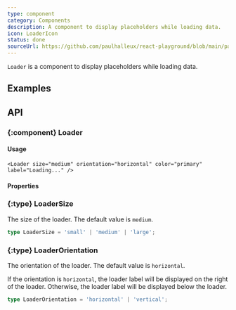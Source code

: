 ```yaml
---
type: component
category: Components
description: A component to display placeholders while loading data.
icon: LoaderIcon
status: done
sourceUrl: https://github.com/paulhalleux/react-playground/blob/main/packages/playground/src/components/Loader/Loader.tsx
---
```


`Loader` is a component to display placeholders while loading data.

## Examples

<Example name="components/General/Loader" />

## API

### \{:component} Loader

#### Usage

```tsx
<Loader size="medium" orientation="horizontal" color="primary" label="Loading..." />
```

#### Properties

<Properties component="Loader" />

### \{:type} LoaderSize

The size of the loader. The default value is `medium`.

```ts
type LoaderSize = 'small' | 'medium' | 'large';
```

### \{:type} LoaderOrientation

The orientation of the loader. The default value is `horizontal`.

If the orientation is `horizontal`, the loader label will be displayed on the right of the loader. Otherwise, the loader label will be displayed below the loader.

```ts
type LoaderOrientation = 'horizontal' | 'vertical';
```